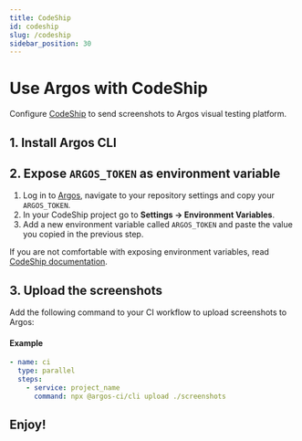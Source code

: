 ```yaml
---
title: CodeShip
id: codeship
slug: /codeship
sidebar_position: 30
---
```



# Use Argos with CodeShip

Configure [CodeShip](https://www.cloudbees.com/products/CodeShip) to send screenshots to Argos visual testing platform.

## 1. Install Argos CLI

<InstallDevDep dependency="@argos-ci/cli" />

## 2. Expose `ARGOS_TOKEN` as environment variable

1. Log in to [Argos](https://app.argos-ci.com), navigate to your repository settings and copy your `ARGOS_TOKEN`.
2. In your CodeShip project go to **Settings -> Environment Variables**.
3. Add a new environment variable called `ARGOS_TOKEN` and paste the value you copied in the previous step.

If you are not comfortable with exposing environment variables, read [CodeShip documentation](https://docs.cloudbees.com/docs/cloudbees-codeship/latest/pro-builds-and-configuration/environment-variables).

## 3. Upload the screenshots

Add the following command to your CI workflow to upload screenshots to Argos:

<RunPkgCommand command="@argos-ci/cli upload ./screenshots" />

#### Example

```yml title="codeship-steps.yml"
- name: ci
  type: parallel
  steps:
    - service: project_name
      command: npx @argos-ci/cli upload ./screenshots
```

<RepositoryExampleLink />

## Enjoy!

<Enjoy />
